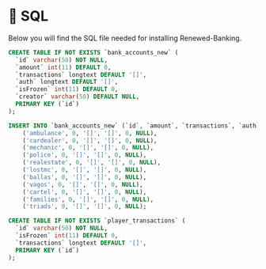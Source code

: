 # 📅 SQL

Below you will find the SQL file needed for installing Renewed-Banking.

```sql copy
CREATE TABLE IF NOT EXISTS `bank_accounts_new` (
  `id` varchar(50) NOT NULL,
  `amount` int(11) DEFAULT 0,
  `transactions` longtext DEFAULT '[]',
  `auth` longtext DEFAULT '[]',
  `isFrozen` int(11) DEFAULT 0,
  `creator` varchar(50) DEFAULT NULL,
  PRIMARY KEY (`id`)
);

INSERT INTO `bank_accounts_new` (`id`, `amount`, `transactions`, `auth`, `isFrozen`, `creator`) VALUES
	('ambulance', 0, '[]', '[]', 0, NULL),
	('cardealer', 0, '[]', '[]', 0, NULL),
	('mechanic', 0, '[]', '[]', 0, NULL),
	('police', 0, '[]', '[]', 0, NULL),
	('realestate', 0, '[]', '[]', 0, NULL),
	('lostmc', 0, '[]', '[]', 0, NULL),
	('ballas', 0, '[]', '[]', 0, NULL),
	('vagos', 0, '[]', '[]', 0, NULL),
	('cartel', 0, '[]', '[]', 0, NULL),
	('families', 0, '[]', '[]', 0, NULL),
	('triads', 0, '[]', '[]', 0, NULL);

CREATE TABLE IF NOT EXISTS `player_transactions` (
  `id` varchar(50) NOT NULL,
  `isFrozen` int(11) DEFAULT 0,
  `transactions` longtext DEFAULT '[]',
  PRIMARY KEY (`id`)
);
```